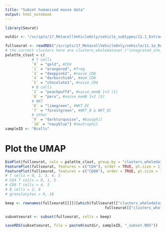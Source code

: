 ```yaml
---
title: "Subset humanised mouse data"
output: html_notebook
---
```


```r
library(Seurat)
```

```r
outdir <- "/scripts/17_MetacellVehicleOnly/vehicle_subtypes/11.1_ExtractClusters/out/"
```

```r
fullseurat <- readRDS("/scripts/17_MetacellVehicleOnly/vehicle/11.1a_ReplotUMAP/out_obj/ReplotUMAP_Seurat.RDS")
# the correct clusters here are clusters_wholedataset ("integrated_snn_res.0.4" in the original dataset)
palette_clust = c(
            # T cells
            `0` = "gold", #CD4
            `1` = "orangered", #Treg
            `3` = "deeppink2", #naive_CD8
            `4` = "darkorchid4", #mem_CD8
            `5` = "chocolate1", #naive_CD4
            # B cells
            `2` = "peachpuff4", #naive_memB 1+2 (1)
            `8` = "peru", #naive_memB 1+2 (2)
            # NKT
            `6` = "limegreen", #NKT_DC
            `7` = "forestgreen", #NKT_B & NKT_DC
            # other
            `9` = "darkturquoise", #basophil
            `10` = "navyblue") #neutrophil
sampleID <- "Bcells"
```

# Plot the UMAP

```r
DimPlot(fullseurat, cols = palette_clust, group.by = "clusters_wholedataset", label = TRUE)
FeaturePlot(fullseurat, features = c("CD4"), order = TRUE, pt.size = 1)
FeaturePlot(fullseurat, features = c("CD8A"), order = TRUE, pt.size = 1)
# T cells = 0, 1, 3, 4, 5
# CD4 T cells = 0, 1, 5
# CD8 T cells = 4, 3
# B cells = 2, 8
# granulocytes = 9, 10
```


```r
keep <- rownames(fullseurat[[]])[which(fullseurat[["clusters_wholedataset"]] == "2" |
                                             fullseurat[["clusters_wholedataset"]] == "8")]
```

```r
subsetseurat <- subset(fullseurat, cells = keep)
```

```r
saveRDS(subsetseurat, file = paste0(outdir, sampleID, "_subset.RDS"))
```


